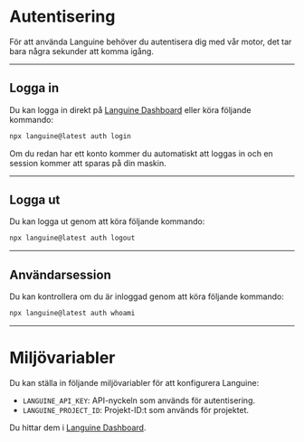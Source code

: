 # Autentisering

För att använda Languine behöver du autentisera dig med vår motor, det tar bara några sekunder att komma igång.

---

## Logga in

Du kan logga in direkt på [Languine Dashboard](https://languine.ai/login) eller köra följande kommando:

```bash title="Terminal"
npx languine@latest auth login
```


Om du redan har ett konto kommer du automatiskt att loggas in och en session kommer att sparas på din maskin.

---

## Logga ut

Du kan logga ut genom att köra följande kommando:

```bash title="Terminal"
npx languine@latest auth logout
```

---

## Användarsession

Du kan kontrollera om du är inloggad genom att köra följande kommando:

```bash title="Terminal"
npx languine@latest auth whoami
```

---


# Miljövariabler

Du kan ställa in följande miljövariabler för att konfigurera Languine:

- `LANGUINE_API_KEY`: API-nyckeln som används för autentisering.
- `LANGUINE_PROJECT_ID`: Projekt-ID:t som används för projektet.

Du hittar dem i [Languine Dashboard](https://languine.ai/login).